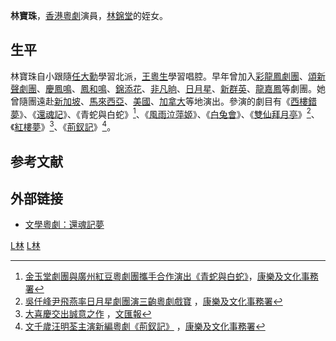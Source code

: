 '''林寶珠'''，[[香港|香港]][[粵劇|粵劇]]演員，[[林錦堂|林錦堂]]的姪女。

==生平==
林寶珠自小跟隨[[任大勳|任大勳]]學習北派，[[王粵生|王粵生]]學習唱腔。早年曾加入[[彩龍鳳劇團|彩龍鳳劇團]]、[[頌新聲劇團|頌新聲劇團]]、[[慶鳳鳴劇團|慶鳳鳴]]、[[鳳和鳴劇團|鳳和鳴]]、[[錦添花劇團|錦添花]]、[[非凡晌劇團|非凡晌]]、[[日月星劇團|日月星]]、[[新群英劇團|新群英]]、[[龍嘉鳳劇團|龍嘉鳳]]等劇團。她曾隨團遠赴[[新加坡|新加坡]]、[[馬來西亞|馬來西亞]]、[[美國|美國]]、[[加拿大|加拿大]]等地演出。參演的劇目有《[[西樓錯夢|西樓錯夢]]》、《[[還魂記|還魂記]]》、《青蛇與白蛇》<ref>[http://www.lcsd.hk/b5/ppr_release_det.php?pd=20020124&ps=04 金玉堂劇團與廣州紅豆粵劇團攜手合作演出《青蛇與白蛇》]{{dead link|date=2018年3月 |bot=InternetArchiveBot |fix-attempted=yes }}，[[康樂及文化事務署|康樂及文化事務署]]</ref>、《[[風雨泣萍姬|風雨泣萍姬]]》、《[[白兔會|白兔會]]》、《[[雙仙拜月亭|雙仙拜月亭]]》<ref>[http://www.lcsd.hk/b5/ppr_release_det.php?pd=20040302&ps=03 吳仟峰尹飛燕率日月星劇團演三齣粵劇戲寶] {{webarchive|url=https://web.archive.org/web/20051101100956/http://lcsd.hk/b5/ppr_release_det.php?pd=20040302&ps=03 |date=2005-11-01 }}，[[康樂及文化事務署|康樂及文化事務署]]</ref>、《[[紅樓夢|紅樓夢]]》<ref>[http://paper.wenweipo.com/2007/07/24/XQ0707240004.htm 大喜慶交出誠意之作] {{Wayback|url=http://paper.wenweipo.com/2007/07/24/XQ0707240004.htm |date=20080506200905 }}，[[文汇报_(香港)|文匯報]]</ref>、《[[荊釵記|荊釵記]]》<ref>[http://www.lcsd.gov.hk/b5/ppr_release_det.php?pd=20030613&ps=01 文千歲汪明荃主演新編粵劇《荊釵記》] {{webarchive|url=https://web.archive.org/web/20041208161452/http://www.lcsd.gov.hk/b5/ppr_release_det.php?pd=20030613&ps=01 |date=2004-12-08 }}，[[康樂及文化事務署|康樂及文化事務署]]</ref>。

==参考文献==
<div class="references-small">
<references />
</div>

==外部链接==
* [https://web.archive.org/web/20071203165800/http://www.lcsd.gov.hk/CE/CulturalService/Programme/b5/chinese_opera/aug06/dream1.html 文學粵劇：還魂記夢]

[[category:粵劇演員|L林]]
[[category:香港粵劇演員|L林]]